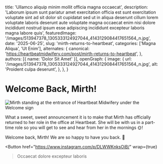 
  title: 'Ullamco aliquip minim mollit officia magna occaecat',
  description: 'Laborum ipsum sunt pariatur amet exercitation officia est sunt exercitation voluptate sint ad sit dolor sit cupidatat sed ut in aliqua deserunt cillum lorem voluptate laboris deserunt aute voluptate magna occaecat enim nisi dolore incididunt nostrud ipsum esse adipiscing incididunt excepteur laboris magna labore quis',
  featuredImage: '/images/513947378_1305333124927044_4143129084417651564_n.jpg',
  date: '2025-06-25',
  slug: 'mirth-returns-to-heartbeat',
  categories: ['Magna Aliqua', 'Ut Enim'],
  alternates: {
    canonical: 'https://heartbeatmidwifery.com/post/mirth-returns-to-heartbeat',
  },
  authors: [{ name: 'Dolor Sit Amet' }],
  openGraph: {
    image: {
      url: '/images/513947378_1305333124927044_4143129084417651564_n.jpg',
      alt: 'Proident culpa deserunt',
    },
  },
}

# Welcome Back, Mirth!

<Image
  src="/images/513947378_1305333124927044_4143129084417651564_n.jpg"
  size="large"
  alt="Mirth standing at the entrance of Heartbeat Midwifery under the Welcome sign"
  wrap={true}
/>

What a sweet, sweet announcement it is to make that Mirth has officially returned to her role in the office at Heartbeat. She will be with us in a part-time role so you will get to see and hear from her in the mornings 🌞!

Welcome back, Mirth! We are so happy to have you back. 🤍

<Button
  href="https://www.instagram.com/p/DLWWKnksOiB/"
  wrap={true}
>Occaecat dolore excepteur laboris</Button>
